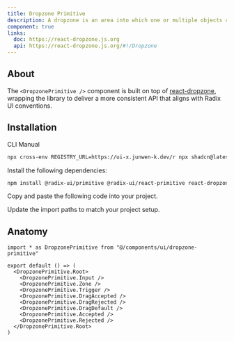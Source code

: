```yaml
---
title: Dropzone Primitive
description: A dropzone is an area into which one or multiple objects can be dragged and dropped.
component: true
links:
  doc: https://react-dropzone.js.org
  api: https://react-dropzone.js.org/#!/Dropzone
---
```


## About

The `<DropzonePrimitive />` component is built on top of [react-dropzone](https://react-dropzone.js.org), wrapping the library to deliver a more consistent API that aligns with Radix UI conventions.

## Installation

<Tabs defaultValue="cli">

<TabsList>
  <TabsTrigger value="cli">CLI</TabsTrigger>
  <TabsTrigger value="manual">Manual</TabsTrigger>
</TabsList>
<TabsContent value="cli">

```bash
npx cross-env REGISTRY_URL=https://ui-x.junwen-k.dev/r npx shadcn@latest add dropzone-primitive
```

</TabsContent>

<TabsContent value="manual">

<Steps>

<Step>Install the following dependencies:</Step>

```bash
npm install @radix-ui/primitive @radix-ui/react-primitive react-dropzone
```

<Step>Copy and paste the following code into your project.</Step>

<ComponentSource name="dropzone-primitive" />

<Step>Update the import paths to match your project setup.</Step>

</Steps>

</TabsContent>

</Tabs>

## Anatomy

```tsx
import * as DropzonePrimitive from "@/components/ui/dropzone-primitive"

export default () => (
  <DropzonePrimitive.Root>
    <DropzonePrimitive.Input />
    <DropzonePrimitive.Zone />
    <DropzonePrimitive.Trigger />
    <DropzonePrimitive.DragAccepted />
    <DropzonePrimitive.DragRejected />
    <DropzonePrimitive.DragDefault />
    <DropzonePrimitive.Accepted />
    <DropzonePrimitive.Rejected />
  </DropzonePrimitive.Root>
)
```
